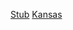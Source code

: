 {{Wikipedia category}}
{{emptycat}}
{{Cat more|Wikipedia:堪薩斯州專題}}
{{Articles by Quality|topic=堪萨斯州|project=堪萨斯州|format=toc}}
{{CategoryTOC}}
[[Category:各等级堪萨斯州条目|Stub]]
[[Category:小作品级条目|Kansas]]